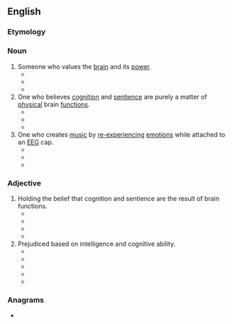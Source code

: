 ==English==
{{rfv|en}}
===Etymology===
{{suffix|en|brain|ist}}

===Noun===
{{en-noun}}

# Someone who values the [[brain]] and its [[power]]. 
#* {{quote-book|year=1991  |title=Maximum Rocknroll - Issue 101|author=|page= |ISBN= |passage=We could all make jokes about "'''brainists'''": people who see you just for the grey matter.  }}
#* {{quote-newsgroup|date=October 21, 1999|author=ONEstar|title= PROVE THAT GOD DOES NOT EXIST !!!! |url=|newsgroup=alt.religion.christian|passage=That makes God brainist! Non-'''brainists''' have rights too you know!  }}
#* {{quote-book|year=2014 |title=Planet Smudge|author=Suzann Dodd |page= |ISBN=0557217377 |passage=I can see the difference now between me and my wife having our offspring 'perfected' and a bowl of genetic soup being inserted into a neutralised egg and put into some fem's body to be raised by a gang of '''brainists'''. }}
# One who believes [[cognition]] and [[sentience]] are purely a matter of [[physical]] brain [[function]]s.
#* {{quote-book|year=2007 |title=Science of Memory: Concepts |author=Henry L. Roediger III, ‎Yadin Dudai, ‎& Susan M. Fitzpatrick |page=145 |ISBN=0199727511 |passage=Hence for the cognitivist, working memory is linked to encoding and the formation of a new memory, whereas for the '''brainist''' it is linked to retrieval and the use of memory. }}
#* {{quote-book|year=2015 |title=This Place of Prose and Poetry |author=Lucian Krukowski |page=49 |ISBN=1498230792 |passage=By placing the mind solely within the physical realm—as the '''brainists''' would have it— is not any more a solution to the mysteries of human consciousness than is talking—in-tongues. }}
#* {{quote-book|year=2016 |title=Red, Black, and Objective: Science, Sociology, and Anarchism|author=Sal Restivo |page= |ISBN=1317069935 |passage=Some '''brainists''' might suppose that a postmortem study of Einstein's brain would provide clues as to the cerebral processes underlying genius. }}
# One who creates [[music]] by [[re-experience|re-experiencing]] [[emotion]]s while attached to an [[EEG]] cap.
#* {{quote-book|year=2011 |title=Affective Computing and Intelligent Interaction|author=Sidney D ́Mello, ‎Arthur Graesser, ‎& Bjoern Schuller |page= |ISBN=3642245714 |passage=The '''brainist''' sat in a comfortable chair at stage center wearing a high-density EEG cap. Right and left of the stage, elevated speakers presented a recorded audience introduction and subject instructions. These included a brief (few word) description of the feeling the brainist had used to described the feeling he associated with each drone sound following training sessions.  }}
#* {{quote-journal|year=2011  |work=NIME (New Interfaces for Musical Expression) |title=Minding the (Transatlantic) Gap: An Internet-Enabled Acoustic Brain-Computer Music Interface. |volume= |number= |author=Tim Mullen, Richard Warp, & Adam Jansch |passage=The installation was also comprised of four participating parties, distributed around the world but connected via the Internet: the '''brainist''', the composer/conductor, the physical audience (Phipps Hall), and the virtual (Internet) audience.}}
#* {{quote-journal|year=2015 |work=Brain-Computer Interfaces |title=Competing and collaborating brains: multi-brain computer interfacing |volume= |number= |author=Anton Nijholt |passage=In [21] we have four musicians (a violinist, a flautist, a cellist, and a ''''brainist''''), where during the  performance the  '''brainist''' delivers drone sounds by re-experiencing emotions  (classified by EEG) that has been associated with the sounds  during  a training session...}}

===Adjective===
{{en-adj}}

# Holding the belief that cognition and sentience are the result of brain functions.
#* {{quote-newsgroup|date=September 5, 1995|author=dannie hawkins|title= life duty death |url=|newsgroup=sci.anthropology|passage=And, their specieist survival instinct (another totally Natural instinct that *'''brainist''' deny) finally wins them over}}
#* {{quote-newsgroup|date=July 2, 1997|author=Anders N Weinstein|title=Brute Force, or Bitmap, Rationality (was: Re: Rationality) |url=|newsgroup=comp.ai|passage=So AI has been anything but '''brainist''' in that sense. On the other hand, it is also appreciated that different sort of hardware can run different algorithms, ... }}
#* {{quote-book|year=2017 |title=Sociology, Science, and the End of Philosophy|author=Sal Restivo |page= |ISBN=1349951609 |passage=This entails jettisoning, as I urge in this book, '''brainist''' and neuroist assumptions and perspectives. }}
#* {{quote-book|year=2017 |title=Beyond the Brain: An Agentive Activity Perspective on Mind|author=Igor M. Arievitch |page=7 |ISBN=9463511040 |passage=The second reason to start with such a review is my belief that the current pushback by psychologists and educators who are skeptical about the surge of “'''brainist'''” neuro-explanations is inadequate and needs to be more conceptually deep and far-reaching. }}
# Prejudiced based on intelligence and cognitive ability.
#* {{quote-book|year=1976  |title=Encounter - Volume 46 |author=|page=395 |ISBN= |passage=But even if we are only amateurs, we can all make sure that the subject of discrimination — whether racist, sexist, heightist, weightist, ageist, '''brainist''', beautyist, or tokenist — is never absent from our waking thoughts. }}
#* {{quote-newsgroup|date=July 7, 1995|author=Rachel McKay|title= Gazza Boardman |url=|newsgroup=rec.bicycles.racing|passage=I hate to be "'''brainist'''" but Boardman's IQ is about 10 times Gascoigne's; he's not 50lbs overweight; and he's not overpaid. }}
#* {{quote-newsgroup|date=October 21, 1999|author=ONEstar|title= PROVE THAT GOD DOES NOT EXIST !!!! |url=|newsgroup=alt.religion.christian|passage=That makes God '''brainist'''! Non-brainists have rights too you know!  }}
#* {{quote-journal|year=2015 |work=MFCO Working Paper Series |title=Knowledge spaces and the urban jungle: Animal agency in the geographical understandings of public space |volume= |number= |author=Linda Madden |passage=Upon reviewing the types of geographic    knowledge spaces in which animals are situated, it  seems that perhaps as academics we remain subject to what Laland & Hoppitt (2003) refer to as a ''''brainist''' bias' – a bias that maintains a view of an evolutionary hierarchy that culminates in human reason and language. }}
#* {{quote-book|year=2015  |title=A Wild Life: My Adventures Around the World Filming Wildlife|author=Martin Hughes-Games |page= |ISBN=1472114450 |passage=We humans are so '''brainist'''. Once nature hits on a really effective design it tends to stick with it: the basic crocodile layout is fantastically effective, and has not changed significantly for some 80 million years }}

===Anagrams===
* {{anagrams|en|Britains|binarist}}